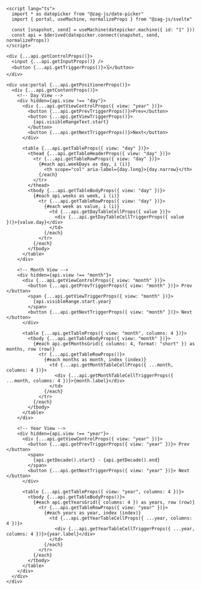 ```svelte
<script lang="ts">
  import * as datepicker from "@zag-js/date-picker"
  import { portal, useMachine, normalizeProps } from "@zag-js/svelte"

  const [snapshot, send] = useMachine(datepicker.machine({ id: "1" }))
  const api = $derived(datepicker.connect(snapshot, send, normalizeProps))
</script>

<div {...api.getControlProps()}>
  <input {...api.getInputProps()} />
  <button {...api.getTriggerProps()}>🗓</button>
</div>

<div use:portal {...api.getPositionerProps()}>
  <div {...api.getContentProps()}>
    <!-- Day View -->
    <div hidden={api.view !== "day"}>
      <div {...api.getViewControlProps({ view: "year" })}>
        <button {...api.getPrevTriggerProps()}>Prev</button>
        <button {...api.getViewTriggerProps()}>
          {api.visibleRangeText.start}
        </button>
        <button {...api.getNextTriggerProps()}>Next</button>
      </div>

      <table {...api.getTableProps({ view: "day" })}>
        <thead {...api.getTableHeaderProps({ view: "day" })}>
          <tr {...api.getTableRowProps({ view: "day" })}>
            {#each api.weekDays as day, i (i)}
              <th scope="col" aria-label={day.long}>{day.narrow}</th>
            {/each}
          </tr>
        </thead>
        <tbody {...api.getTableBodyProps({ view: "day" })}>
          {#each api.weeks as week, i (i)}
            <tr {...api.getTableRowProps({ view: "day" })}>
              {#each week as value, i (i)}
                <td {...api.getDayTableCellProps({ value })}>
                  <div {...api.getDayTableCellTriggerProps({ value })}>{value.day}</div>
                </td>
              {/each}
            </tr>
          {/each}
        </tbody>
      </table>
    </div>

    <!-- Month View -->
    <div hidden={api.view !== "month"}>
      <div {...api.getViewControlProps({ view: "month" })}>
        <button {...api.getPrevTriggerProps({ view: "month" })}> Prev </button>
        <span {...api.getViewTriggerProps({ view: "month" })}>
          {api.visibleRange.start.year}
        </span>
        <button {...api.getNextTriggerProps({ view: "month" })}> Next </button>
      </div>

      <table {...api.getTableProps({ view: "month", columns: 4 })}>
        <tbody {...api.getTableBodyProps({ view: "month" })}>
          {#each api.getMonthsGrid({ columns: 4, format: "short" }) as months, row (row)}
            <tr {...api.getTableRowProps()}>
              {#each months as month, index (index)}
                <td {...api.getMonthTableCellProps({ ...month, columns: 4 })}>
                  <div {...api.getMonthTableCellTriggerProps({ ...month, columns: 4 })}>{month.label}</div>
                </td>
              {/each}
            </tr>
          {/each}
        </tbody>
      </table>
    </div>

    <!-- Year View -->
    <div hidden={api.view !== "year"}>
      <div {...api.getViewControlProps({ view: "year" })}>
        <button {...api.getPrevTriggerProps({ view: "year" })}> Prev </button>
        <span>
          {api.getDecade().start} - {api.getDecade().end}
        </span>
        <button {...api.getNextTriggerProps({ view: "year" })}> Next </button>
      </div>

      <table {...api.getTableProps({ view: "year", columns: 4 })}>
        <tbody {...api.getTableBodyProps()}>
          {#each api.getYearsGrid({ columns: 4 }) as years, row (row)}
            <tr {...api.getTableRowProps({ view: "year" })}>
              {#each years as year, index (index)}
                <td {...api.getYearTableCellProps({ ...year, columns: 4 })}>
                  <div {...api.getYearTableCellTriggerProps({ ...year, columns: 4 })}>{year.label}</div>
                </td>
              {/each}
            </tr>
          {/each}
        </tbody>
      </table>
    </div>
  </div>
</div>
```
